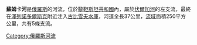 '''蘇姆卡河'''是[[俄羅斯|俄羅斯]]的河流，位於[[韃靼斯坦共和國|韃靼斯坦共和國]]內，屬於[[伏爾加河|伏爾加河]]的左支流，最終在[[澤列諾多爾斯克|澤列諾多爾斯克]]附近注入[[古比雪夫水庫|古比雪夫水庫]]，河道全長37公里，[[流域|流域]]面積250平方公里，共有5條支流。

{{Russia-geo-stub}}
{{Volga River}}

[[Category:俄羅斯河流|Category:俄羅斯河流]]